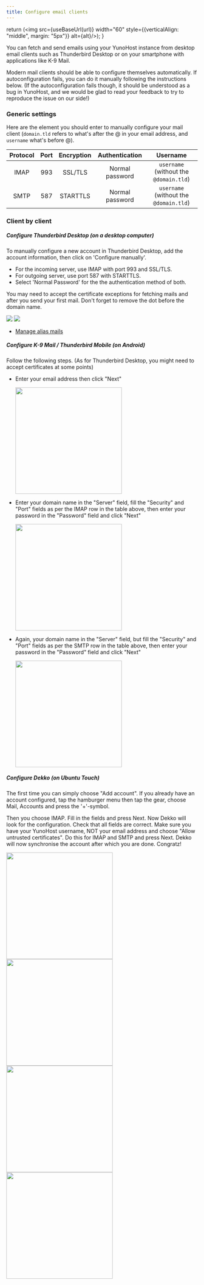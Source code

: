 ```yaml
---
title: Configure email clients
---
```



  return (<img src={useBaseUrl(url)} width="60" style={{verticalAlign: "middle", margin: "5px"}} alt={alt}/>);
}

You can fetch and send emails using your YunoHost instance from desktop email clients such as Thunderbird Desktop or on your smartphone with applications like K-9 Mail.

Modern mail clients should be able to configure themselves automatically. If autoconfiguration fails, you can do it manually following the instructions below. (If the autoconfiguration fails though, it should be understood as a bug in YunoHost, and we would be glad to read your feedback to try to reproduce the issue on our side!)

### Generic settings

Here are the element you should enter to manually configure your mail client (`domain.tld` refers to what's after the @ in your email address, and `username` what's before @).

| Protocol | Port | Encryption | Authentication  | Username                               |
| :--:     | :-:  | :--:       | :--:            | :--:                                   |
| IMAP     | 993  | SSL/TLS    | Normal password | `username` (without the `@domain.tld`) |
| SMTP     | 587  | STARTTLS   | Normal password | `username` (without the `@domain.tld`) |

### Client by client

<Tabs>
<TabItem value="thunderbird" label="Mozilla Thunderbird">

##### <SmallInline url='/img/thunderbird.png'/> Configure Thunderbird Desktop (on a desktop computer)

To manually configure a new account in Thunderbird Desktop, add the account information, then click on 'Configure manually'.

- For the incoming server, use IMAP with port 993 and SSL/TLS.
- For outgoing server, use port 587 with STARTTLS. 
- Select 'Normal Password' for the the authentication method of both. 

You may need to accept the certificate exceptions for fetching mails and after you send your first mail. Don't forget to remove the dot before the domain name.

![](/img/thunderbird_config_1.png)
![](/img/thunderbird_config_2.png)

- [Manage alias mails](https://support.mozilla.org/en-US/kb/configuring-email-aliases)

</TabItem>
<TabItem value="k9" label="K-9 Mail">

##### <SmallInline url='/img/k9mail.png'/> Configure K-9 Mail / Thunderbird Mobile (on Android)

Follow the following steps. (As for Thunderbird Desktop, you might need to accept certificates at some points)

- Enter your email address then click "Next"

  <img src="/img/thunderbird_mobile_config_1.png" alt='' width="280"/>
- Enter your domain name in the "Server" field, fill the "Security" and "Port" fields as per the IMAP row in the table above, then enter your password in the "Password" field and click "Next"

  <img src="/img/thunderbird_mobile_config_2.png" alt='' width="280"/>
- Again, your domain name in the "Server" field, but fill the "Security" and "Port" fields as per the SMTP row in the table above, then enter your password in the "Password" field and click "Next"

  <img src="/img/thunderbird_mobile_config_3.png" alt='' width="280"/>

</TabItem>
<TabItem value="dekko" label="Dekko">

##### <SmallInline url='/img/dekko-app.png'/> Configure Dekko (on Ubuntu Touch)

The first time you can simply choose "Add account". If you already have an account configured, tap the hamburger menu then tap the gear, choose Mail, Accounts and press the '+'-symbol.

Then you choose IMAP. Fill in the fields and press Next. Now Dekko will look for the configuration. Check that all fields are correct. Make sure you have your YunoHost username, NOT your email address and choose "Allow untrusted certificates". Do this for IMAP and SMTP and press Next. Dekko will now synchronise the account after which you are done. Congratz!

<img src="/img/dekko_config_1.png" width="280"/>
<img src="/img/dekko_config_2.png" width="280"/>
<img src="/img/dekko_config_3.png" width="280"/>
<img src="/img/dekko_config_4.png" width="280"/>

</TabItem>
</Tabs>
